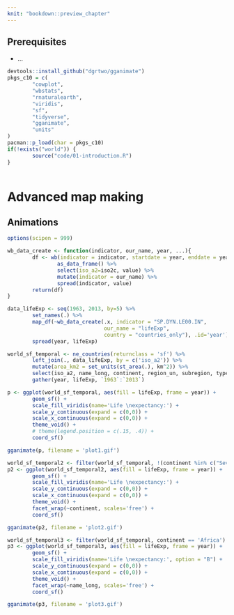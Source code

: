 ```yaml
---
knit: "bookdown::preview_chapter"
---
```


## Prerequisites {-}

- ...

```r
devtools::install_github("dgrtwo/gganimate")
pkgs_c10 = c(
        "cowplot",
        "wbstats",
        "rnaturalearth",
        "viridis",
        "sf",
        "tidyverse",
        "gganimate",
        "units"
)
pacman::p_load(char = pkgs_c10)
if(!exists("world")) {
        source("code/01-introduction.R")
}
        
```

# Advanced map making {#adv-map}

<!-- 
- tmap
- ggplot2/ggmap (geom_sf, coord_sf)
- leaflet/mapview
- rasterVis ?
- shiny ?
- animations
- inset maps
- color palettes (viridis, etc.)
-->

## Animations

```r
options(scipen = 999)

wb_data_create <- function(indicator, our_name, year, ...){
        df <- wb(indicator = indicator, startdate = year, enddate = year, ...) %>%
                as_data_frame() %>%
                select(iso_a2=iso2c, value) %>%
                mutate(indicator = our_name) %>%
                spread(indicator, value)
        return(df)
}

data_lifeExp <- seq(1963, 2013, by=5) %>%
        set_names(.) %>%
        map_df(~wb_data_create(.x, indicator = "SP.DYN.LE00.IN",
                               our_name = "lifeExp",
                               country = "countries_only"), .id='year') %>%
        spread(year, lifeExp)

world_sf_temporal <- ne_countries(returnclass = 'sf') %>%
        left_join(., data_lifeExp, by = c('iso_a2')) %>%
        mutate(area_km2 = set_units(st_area(.), km^2)) %>%
        select(iso_a2, name_long, continent, region_un, subregion, type, area_km2, `1963`:`2013`) %>%
        gather(year, lifeExp, `1963`:`2013`)

p <- ggplot(world_sf_temporal, aes(fill = lifeExp, frame = year)) +
        geom_sf() +
        scale_fill_viridis(name='Life \nexpectancy:') +
        scale_y_continuous(expand = c(0,0)) +
        scale_x_continuous(expand = c(0,0)) +
        theme_void() +
        # theme(legend.position = c(.15, .4)) +
        coord_sf()

gganimate(p, filename = 'plot1.gif')

world_sf_temporal2 <- filter(world_sf_temporal, !(continent %in% c("Seven seas (open ocean)", "Antarctica")))
p2 <- ggplot(world_sf_temporal2, aes(fill = lifeExp, frame = year)) +
        geom_sf() +
        scale_fill_viridis(name='Life \nexpectancy:') +
        scale_y_continuous(expand = c(0,0)) +
        scale_x_continuous(expand = c(0,0)) +
        theme_void() +
        facet_wrap(~continent, scales='free') +
        coord_sf()

gganimate(p2, filename = 'plot2.gif')

world_sf_temporal3 <- filter(world_sf_temporal, continent == 'Africa')
p3 <- ggplot(world_sf_temporal3, aes(fill = lifeExp, frame = year)) +
        geom_sf() +
        scale_fill_viridis(name='Life \nexpectancy:', option = "B") +
        scale_y_continuous(expand = c(0,0)) +
        scale_x_continuous(expand = c(0,0)) +
        theme_void() +
        facet_wrap(~name_long, scales='free') +
        coord_sf()

gganimate(p3, filename = 'plot3.gif')
```


